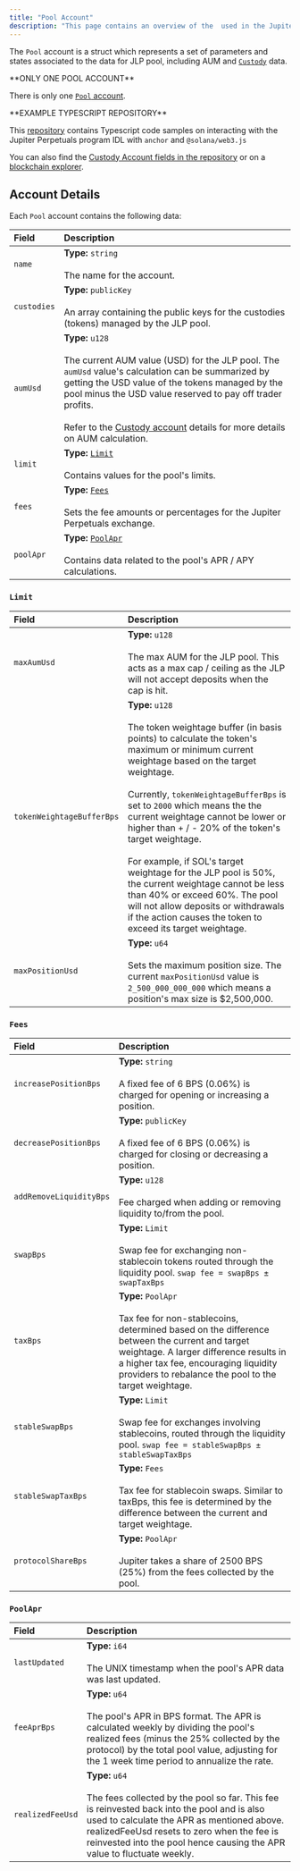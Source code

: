 ```yaml
---
title: "Pool Account"
description: "This page contains an overview of the  used in the Jupiter Perpetuals Program, and specifically the  account."
---
```


The `Pool` account is a struct which represents a set of parameters and states associated to the data for JLP pool, including AUM and [`Custody`](/docs/perp/custody-account) data.

<Info>
  **ONLY ONE POOL ACCOUNT**

  There is only one [`Pool` account](https://solscan.io/account/5BUwFW4nRbftYTDMbgxykoFWqWHPzahFSNAaaaJtVKsq).
</Info>

<Tip>
  **EXAMPLE TYPESCRIPT REPOSITORY**

  This [repository](https://github.com/julianfssen/jupiter-perps-anchor-idl-parsing) contains Typescript code samples on interacting with the Jupiter Perpetuals program IDL with `anchor` and `@solana/web3.js`

  You can also find the [Custody Account fields in the repository](https://github.com/julianfssen/jupiter-perps-anchor-idl-parsing/blob/1a0b5dc71081958895691047a9aa8ba51d2a8765/src/idl/jupiter-perpetuals-idl.ts#L2699) or on a [blockchain explorer](https://solscan.io/account/PERPHjGBqRHArX4DySjwM6UJHiR3sWAatqfdBS2qQJu#anchorProgramIdl).
</Tip>

## Account Details

Each `Pool` account contains the following data:

| Field       | Description                                                                                                                                                                                                                                                                                                                                      |
| :---------- | :----------------------------------------------------------------------------------------------------------------------------------------------------------------------------------------------------------------------------------------------------------------------------------------------------------------------------------------------- |
| `name`      | **Type:** `string` <br/><br/> The name for the account.                                                                                                                                                                                                                                                                                                     |
| `custodies` | **Type:** `publicKey` <br/><br/> An array containing the public keys for the custodies (tokens) managed by the JLP pool.                                                                                                                                                                                                                                    |
| `aumUsd`    | **Type:** `u128` <br/><br/> The current AUM value (USD) for the JLP pool. The `aumUsd` value's calculation can be summarized by getting the USD value of the tokens managed by the pool minus the USD value reserved to pay off trader profits. <br/> <br/>Refer to the [Custody account](/docs/perp/custody-account) details for more details on AUM calculation. |
| `limit`     | **Type:** [`Limit`](#limit) <br/><br/> Contains values for the pool's limits.                                                                                                                                                                                                                                                                               |
| `fees`      | **Type:** [`Fees`](#fees) <br/><br/> Sets the fee amounts or percentages for the Jupiter Perpetuals exchange.                                                                                                                                                                                                                                               |
| `poolApr`   | **Type:** [`PoolApr`](#poolapr) <br/><br/> Contains data related to the pool's APR / APY calculations.                                                                                                                                                                                                                                                      |

### `Limit`

| Field                     | Description                                                                                                                                                                                                                                                                                                                                                                                                                                                                                                                                                                  |
| :------------------------- | :---------------------------------------------------------------------------------------------------------------------------------------------------------------------------------------------------------------------------------------------------------------------------------------------------------------------------------------------------------------------------------------------------------------------------------------------------------------------------------------------------------------------------------------------------------------------------- |
| `maxAumUsd`               | **Type:** `u128` <br/><br/> The max AUM for the JLP pool. This acts as a max cap / ceiling as the JLP will not accept deposits when the cap is hit.                                                                                                                                                                                                                                                                                                                                                                                                                                     |
| `tokenWeightageBufferBps` | **Type:** `u128` <br/><br/> The token weightage buffer (in basis points) to calculate the token's maximum or minimum current weightage based on the target weightage. <br/><br/> Currently, `tokenWeightageBufferBps` is set to `2000` which means the the current weightage cannot be lower or higher than + / - 20% of the token's target weightage. <br/><br/> For example, if SOL's target weightage for the JLP pool is 50%, the current weightage cannot be less than 40% or exceed 60%. The pool will not allow deposits or withdrawals if the action causes the token to exceed its target weightage. |
| `maxPositionUsd`          | **Type:** `u64` <br/><br/> Sets the maximum position size. The current `maxPositionUsd` value is `2_500_000_000_000` which means a position's max size is $2,500,000.                                                                                                                                                                                                                                                                                                                                                                                                                   |

### `Fees`

| Field                   | Description                                                                                                                                                                                                                                                   |
| :----------------------- | :------------------------------------------------------------------------------------------------------------------------------------------------------------------------------------------------------------------------------------------------------------- |
| `increasePositionBps`   | **Type:** `string` <br/><br/> A fixed fee of 6 BPS (0.06%) is charged for opening or increasing a position.                                                                                                                                                              |
| `decreasePositionBps`   | **Type:** `publicKey` <br/><br/> A fixed fee of 6 BPS (0.06%) is charged for closing or decreasing a position.                                                                                                                                                           |
| `addRemoveLiquidityBps` | **Type:** `u128` <br/><br/> Fee charged when adding or removing liquidity to/from the pool.                                                                                                                                                                              |
| `swapBps`               | **Type:** `Limit` <br/><br/> Swap fee for exchanging non-stablecoin tokens routed through the liquidity pool. `swap fee = swapBps ± swapTaxBps`                                                                                                                          |
| `taxBps`                | **Type:** `PoolApr` <br/><br/> Tax fee for non-stablecoins, determined based on the difference between the current and target weightage. A larger difference results in a higher tax fee, encouraging liquidity providers to rebalance the pool to the target weightage. |
| `stableSwapBps`         | **Type:** `Limit` <br/><br/> Swap fee for exchanges involving stablecoins, routed through the liquidity pool. `swap fee = stableSwapBps ± stableSwapTaxBps`                                                                                                              |
| `stableSwapTaxBps`      | **Type:** `Fees` <br/><br/> Tax fee for stablecoin swaps. Similar to taxBps, this fee is determined by the difference between the current and target weightage.                                                                                                          |
| `protocolShareBps`      | **Type:** `PoolApr` <br/><br/> Jupiter takes a share of 2500 BPS (25%) from the fees collected by the pool.                                                                                                                                                              |

### `PoolApr`

| Field            | Description                                                                                                                                                                                                                                                                        |
| :--------------- | :--------------------------------------------------------------------------------------------------------------------------------------------------------------------------------------------------------------------------------------------------------------------------------- |
| `lastUpdated`    | **Type:** `i64` <br/><br/> The UNIX timestamp when the pool's APR data was last updated.                                                                                                                                                                                                      |
| `feeAprBps`      | **Type:** `u64` <br/><br/> The pool's APR in BPS format. The APR is calculated weekly by dividing the pool's realized fees (minus the 25% collected by the protocol) by the total pool value, adjusting for the 1 week time period to annualize the rate.                                     |
| `realizedFeeUsd` | **Type:** `u64` <br/><br/> The fees collected by the pool so far. This fee is reinvested back into the pool and is also used to calculate the APR as mentioned above. realizedFeeUsd resets to zero when the fee is reinvested into the pool hence causing the APR value to fluctuate weekly. |

